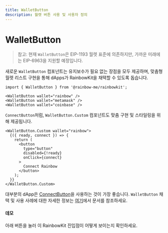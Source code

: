 ```yaml
---
title: WalletButton
description: 월렛 버튼 사용 및 사용자 정의
---
```


# WalletButton

> 참고: 현재 `WalletButton`은 EIP-1193 월렛 표준에 의존하지만, 가까운 미래에는 EIP-6963을 지원할 예정입니다.

새로운 `WalletButton` 컴포넌트는 유지보수가 필요 없는 장점을 모두 제공하며, 맞춤형 월렛 리스트 구현을 통해 dApps가 RainbowKit을 채택할 수 있도록 돕습니다.

```tsx
import { WalletButton } from '@rainbow-me/rainbowkit';

<WalletButton wallet="rainbow" />
<WalletButton wallet="metamask" />
<WalletButton wallet="coinbase" />
```

`ConnectButton`처럼, `WalletButton.Custom` 컴포넌트도 맞춤 구현 및 스타일링을 위해 제공됩니다.

```tsx
<WalletButton.Custom wallet="rainbow">
  {({ ready, connect }) => {
    return (
      <button
        type="button"
        disabled={!ready}
        onClick={connect}
      >
        Connect Rainbow
      </button>
    );
  }}
</WalletButton.Custom>
```

대부분의 dApp은 [ConnectButton](https://www.rainbowkit.com/docs/connect-button)을 사용하는 것이 가장 좋습니다. `WalletButton` 채택 및 사용 사례에 대한 자세한 정보는 [여기](https://www.rainbowkit.com/docs/wallet-button)에서 문서를 참조하세요.

#### 데모

아래 버튼을 눌러 이 RainbowKit 진입점이 어떻게 보이는지 확인하세요.

<WalletButtonDemo />
